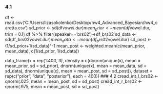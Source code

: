 ### 4.1
df <- read.csv('C:/Users/lizasokolenko/Desktop/hw4_Advanced_Bayesian/hw4_caretta.csv')
sd_prior <- sd(df$vowel.dur)
mean_prior <- mean(df$vowel.dur, trim = 0.1)
df %>% 
  filter(speaker=='brs02')->df_brs02
sd_data <- sd(df_brs02$vowel.dur)
mean_data <- mean(df_brs02$vowel.dur)
sd_post <- (1/sd_prior+1/sd_data)^-1
mean_post <- weighted.mean(c(mean_prior, mean_data), c(1/sd_prior, 1/sd_data))

data_frame(x = rep(1:400, 3),
           density = c(dnorm(unique(x), mean = mean_prior, sd = sd_prior),
                       dnorm(unique(x), mean = mean_data, sd = sd_data),
                       dnorm(unique(x), mean = mean_post, sd = sd_post)),
           dataset = rep(c("prior", "data", "posterior"), each = 400)) 
### 4.2
cread_int_l_brs02 <- qnorm(.025, mean = mean_post, sd = sd_post)
cread_int_r_brs02 <- qnorm(.975, mean = mean_post, sd = sd_post)

